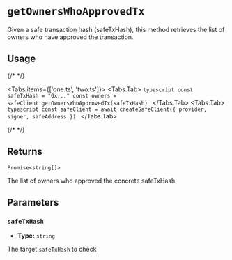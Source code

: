 
# `getOwnersWhoApprovedTx`

Given a safe transaction hash (safeTxHash), this method retrieves the list of owners who have approved the transaction.

## Usage

{/* <!-- vale off --> */}

<Tabs items={['one.ts', 'two.ts']}>
  <Tabs.Tab>
    ```typescript
    const safeTxHash = "0x..."
    const owners = safeClient.getOwnersWhoApprovedTx(safeTxHash)
    ```
  </Tabs.Tab>
  <Tabs.Tab>
    ```typescript
      const safeClient = await createSafeClient({
        provider,  
        signer,
        safeAddress
      })
    ```
  </Tabs.Tab>
</Tabs>

{/* <!-- vale on --> */}

## Returns

`Promise<string[]>`

The list of owners who approved the concrete safeTxHash

## Parameters

### `safeTxHash`

- **Type:** `string`

The target `safeTxHash` to check